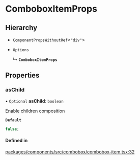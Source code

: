 # ComboboxItemProps

## Hierarchy

- `ComponentPropsWithoutRef`\<`"div"`\>

- `Options`

  ↳ **`ComboboxItemProps`**

## Properties

### asChild

• `Optional` **asChild**: `boolean`

Enable children composition

**`Default`**

```ts
false;
```

#### Defined in

[packages/components/src/combobox/combobox-item.tsx:32](https://github.com/vtex/shoreline/blob/bf9009f50/packages/components/src/combobox/combobox-item.tsx#L32)
